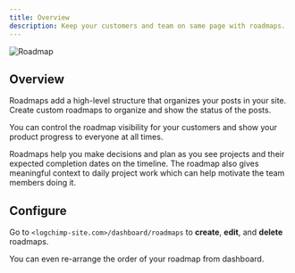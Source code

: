 ```yaml
---
title: Overview
description: Keep your customers and team on same page with roadmaps.
---
```


<img src="/images/guide/roadmaps.webp" alt="Roadmap" className="rounded-2xl border" />

## Overview

Roadmaps add a high-level structure that organizes your posts in your site. Create custom roadmaps to organize and show the status of the posts.

You can control the roadmap visibility for your customers and show your product progress to everyone at all times.

Roadmaps help you make decisions and plan as you see projects and their expected completion dates on the timeline. The roadmap also gives meaningful context to daily project work which can help motivate the team members doing it.

## Configure

Go to `<logchimp-site.com>/dashboard/roadmaps` to **create**, **edit**, and **delete** roadmaps.

<Alert type="tip">
	You can even re-arrange the order of your roadmap from dashboard.
</Alert>
